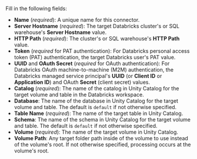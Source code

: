 Fill in the following fields:

- **Name** (_required_): A unique name for this connector.
- **Server Hostname** (_required_): The target Databricks cluster's or SQL warehouse's **Server Hostname** value.
- **HTTP Path** (_required_): The cluster's or SQL warehouse's **HTTP Path** value.
- **Token** (_required_ for PAT authentication): For Databricks personal access token (PAT) authentication, the target Databricks user's PAT value.
- **UUID** and **OAuth Secret** (_required_ for OAuth authentication): For Databricks OAuth machine-to-machine (M2M) authentication, the Databricks managed service principal's **UUID** (or **Client ID** or **Application ID**) and OAuth **Secret** (client secret) values. 
- **Catalog** (_required_): The name of the catalog in Unity Catalog for the target volume and table in the Databricks workspace.
- **Database**: The name of the database in Unity Catalog for the target volume and table. The default is `default` if not otherwise specified.
- **Table Name** (_required_): The name of the target table in Unity Catalog.
- **Schema**: The name of the schema in Unity Catalog for the target volume and table. The default is `default` if not otherwise specified.
- **Volume** (_required_): The name of the target volume in Unity Catalog.
- **Volume Path**: Any target folder path inside of the volume to use instead of the volume's root. If not otherwise specified, processing occurs at the volume's root.
